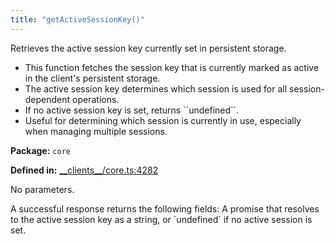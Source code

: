 ```yaml
---
title: "getActiveSessionKey()"
---
```



<H3Bordered text="Overview" />

Retrieves the active session key currently set in persistent storage.

<ul>
  <li>This function fetches the session key that is currently marked as active in the client's persistent storage.</li>
  <li>The active session key determines which session is used for all session-dependent operations.</li>
  <li>If no active session key is set, returns ``undefined``.</li>
  <li>Useful for determining which session is currently in use, especially when managing multiple sessions.</li>
</ul>

<p><strong>Package:</strong> <code>core</code></p>

<p><strong>Defined in:</strong> <a href="https://github.com/tkhq/sdk/blob/main/packages/core/src/__clients__/core.ts#L4282">__clients__/core.ts:4282</a></p>

<H3Bordered text="Parameters" />

<p>No parameters.</p>

<H3Bordered text="Response" />
A successful response returns the following fields:

<ResponseField name="returns" type="undefined | string" required={true} >
  A promise that resolves to the active session key as a string, or `undefined` if no active session is set.
</ResponseField>
